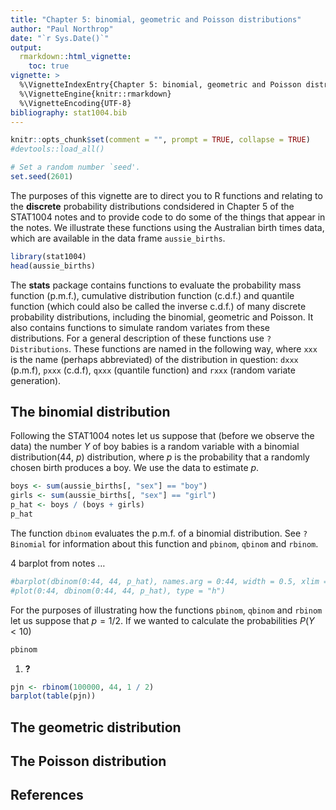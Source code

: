 ```yaml
---
title: "Chapter 5: binomial, geometric and Poisson distributions"
author: "Paul Northrop"
date: "`r Sys.Date()`"
output: 
  rmarkdown::html_vignette:
    toc: true
vignette: >
  %\VignetteIndexEntry{Chapter 5: binomial, geometric and Poisson distributions}
  %\VignetteEngine{knitr::rmarkdown}
  %\VignetteEncoding{UTF-8}
bibliography: stat1004.bib
---
```


```r
knitr::opts_chunk$set(comment = "", prompt = TRUE, collapse = TRUE)
#devtools::load_all()
```

```r
# Set a random number `seed'.  
set.seed(2601)
```

The purposes of this vignette are to direct you to R functions and relating to the **discrete** probability distributions condsidered in Chapter 5 of the STAT1004 notes and to provide code to do some of the things that appear in the notes.  We illustrate these functions using the Australian birth times data, which are available in the data frame `aussie_births`.

```r
library(stat1004)
head(aussie_births)
```

The **stats** package contains functions to evaluate the probability mass function (p.m.f.), cumulative distribution function (c.d.f.) and quantile function (which could also be called the inverse c.d.f.) of many discrete probability distributions, including the binomial, geometric and Poisson.  It also contains functions to simulate random variates from these distributions.  For a general description of these functions use `?Distributions`.  These functions are named in the following way, where `xxx` is the name (perhaps abbreviated) of the distribution in question: `dxxx` (p.m.f), `pxxx` (c.d.f), `qxxx` (quantile function) and `rxxx` (random variate generation).

## The binomial distribution

Following the STAT1004 notes let us suppose that (before we observe the data) the number $Y$ of boy babies is a random variable with a binomial distribution(44, $p$) distribution, where $p$ is the probability that a randomly chosen birth produces a boy.  We use the data to estimate $p$.

```r
boys <- sum(aussie_births[, "sex"] == "boy")
girls <- sum(aussie_births[, "sex"] == "girl")
p_hat <- boys / (boys + girls)
p_hat
```

The function `dbinom` evaluates the p.m.f. of a binomial distribution.  See `?Binomial` for information about this function and `pbinom`, `qbinom` and `rbinom`.

4 barplot from notes ...

```r
#barplot(dbinom(0:44, 44, p_hat), names.arg = 0:44, width = 0.5, xlim = c(0, 44))
#plot(0:44, dbinom(0:44, 44, p_hat), type = "h")
```

For the purposes of illustrating how the functions `pbinom`, `qbinom` and `rbinom` let us suppose that $p = 1/2$.  If we wanted to calculate the probabilities $P(Y < 10)$  

```r
pbinom
```

1. **?**

```r
pjn <- rbinom(100000, 44, 1 / 2)
barplot(table(pjn))
```

## The geometric distribution

## The Poisson distribution

## References

<script type="text/x-mathjax-config">
   MathJax.Hub.Config({  "HTML-CSS": { minScaleAdjust: 125, availableFonts: [] }  });
</script>
